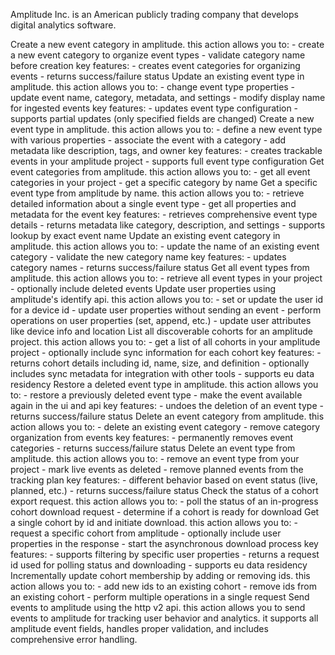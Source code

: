 Amplitude Inc. is an American publicly trading company that develops digital analytics software.

<Accordion title="Create Amplitude Event Category">
Create a new event category in amplitude. this action allows you to: - create a new event category to organize event types - validate category name before creation key features: - creates event categories for organizing events - returns success/failure status
</Accordion>

<Accordion title="Update Amplitude Event Type">
Update an existing event type in amplitude. this action allows you to: - change event type properties - update event name, category, metadata, and settings - modify display name for ingested events key features: - updates event type configuration - supports partial updates (only specified fields are changed)
</Accordion>

<Accordion title="Create Amplitude Event Type">
Create a new event type in amplitude. this action allows you to: - define a new event type with various properties - associate the event with a category - add metadata like description, tags, and owner key features: - creates trackable events in your amplitude project - supports full event type configuration
</Accordion>

<Accordion title="Get Amplitude Event Categories">
Get event categories from amplitude. this action allows you to: - get all event categories in your project - get a specific category by name
</Accordion>

<Accordion title="Get Amplitude Event Type">
Get a specific event type from amplitude by name. this action allows you to: - retrieve detailed information about a single event type - get all properties and metadata for the event key features: - retrieves comprehensive event type details - returns metadata like category, description, and settings - supports lookup by exact event name
</Accordion>

<Accordion title="Update Amplitude Event Category">
Update an existing event category in amplitude. this action allows you to: - update the name of an existing event category - validate the new category name key features: - updates category names - returns success/failure status
</Accordion>

<Accordion title="Get Amplitude Event Types">
Get all event types from amplitude. this action allows you to: - retrieve all event types in your project - optionally include deleted events
</Accordion>

<Accordion title="Update User Properties in Amplitude">
Update user properties using amplitude's identify api. this action allows you to: - set or update the user id for a device id - update user properties without sending an event - perform operations on user properties (set, append, etc.) - update user attributes like device info and location
</Accordion>

<Accordion title="List Amplitude Cohorts">
List all discoverable cohorts for an amplitude project. this action allows you to: - get a list of all cohorts in your amplitude project - optionally include sync information for each cohort key features: - returns cohort details including id, name, size, and definition - optionally includes sync metadata for integration with other tools - supports eu data residency
</Accordion>

<Accordion title="Restore Amplitude Event Type">
Restore a deleted event type in amplitude. this action allows you to: - restore a previously deleted event type - make the event available again in the ui and api key features: - undoes the deletion of an event type - returns success/failure status
</Accordion>

<Accordion title="Delete Amplitude Event Category">
Delete an event category from amplitude. this action allows you to: - delete an existing event category - remove category organization from events key features: - permanently removes event categories - returns success/failure status
</Accordion>

<Accordion title="Delete Amplitude Event Type">
Delete an event type from amplitude. this action allows you to: - remove an event type from your project - mark live events as deleted - remove planned events from the tracking plan key features: - different behavior based on event status (live, planned, etc.) - returns success/failure status
</Accordion>

<Accordion title="Check Amplitude Cohort Status">
Check the status of a cohort export request. this action allows you to: - poll the status of an in-progress cohort download request - determine if a cohort is ready for download
</Accordion>

<Accordion title="Request Amplitude Cohort">
Get a single cohort by id and initiate download. this action allows you to: - request a specific cohort from amplitude - optionally include user properties in the response - start the asynchronous download process key features: - supports filtering by specific user properties - returns a request id used for polling status and downloading - supports eu data residency
</Accordion>

<Accordion title="Update Amplitude Cohort Membership">
Incrementally update cohort membership by adding or removing ids. this action allows you to: - add new ids to an existing cohort - remove ids from an existing cohort - perform multiple operations in a single request
</Accordion>

<Accordion title="Send Events to Amplitude">
Send events to amplitude using the http v2 api. this action allows you to send events to amplitude for tracking user behavior and analytics. it supports all amplitude event fields, handles proper validation, and includes comprehensive error handling.
</Accordion>

